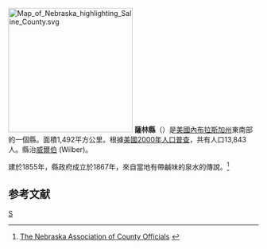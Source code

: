 {{noteTA
|T=zh-hans:萨林县 (内布拉斯加州);zh-hk:薩林縣 (內布拉斯加州);zh-tw:薩林郡 (內布拉斯加州);
}}

{{Otheruses|薩林縣|subject=美國內布拉斯加州的一個縣|other=同名的縣}}
[[File:Map_of_Nebraska_highlighting_Saline_County.svg|250px]]
'''薩林縣'''（{{lang-en|Saline County}}）是[[美國|美國]][[內布拉斯加州|內布拉斯加州]]東南部的一個縣。面積1,492平方公里。根據[[美國2000年人口普查|美國2000年人口普查]]，共有人口13,843人。縣治[[威爾伯_(內布拉斯加州)|威爾伯]] (Wilber)。

建於1855年，縣政府成立於1867年，來自當地有帶鹹味的泉水的傳說。<ref>[http://www.nacone.org/webpages/counties/countywebs/saline.htm The Nebraska Association of County Officials] {{webarchive|url=https://web.archive.org/web/20070927004507/http://www.nacone.org/webpages/counties/countywebs/saline.htm |date=2007-09-27 }}</ref>

==参考文献==
<div class="references-small">
<references />
</div>

{{內布拉斯加州}}

[[Category:內布拉斯加州行政區劃|S]]
